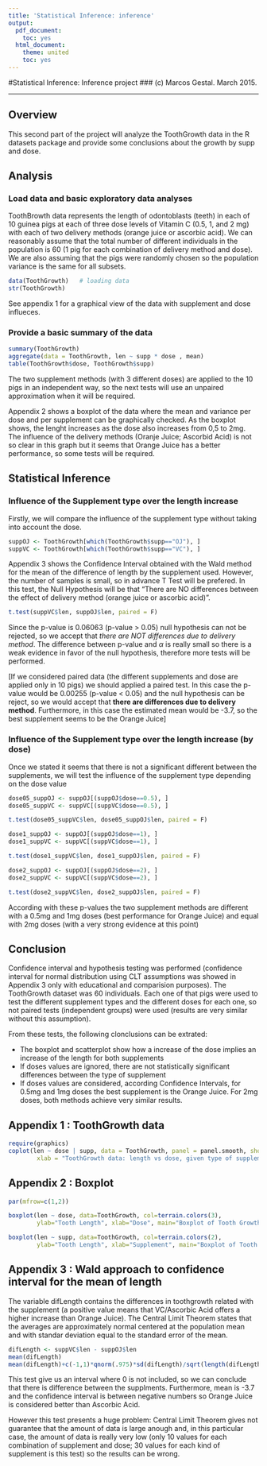 ```yaml
---
title: 'Statistical Inference: inference'
output:
  pdf_document:
    toc: yes
  html_document:
    theme: united
    toc: yes
---
```


#Statistical Inference: Inference project
### (c) Marcos Gestal. March 2015.

----

## Overview

This second part of the project will analyze the ToothGrowth data in the R datasets package and provide some conclusions about the growth by supp and dose.

## Analysis

### Load data and basic exploratory data analyses


ToothBrowth data represents the length of odontoblasts (teeth) in each of 10 guinea pigs at each of three dose levels of Vitamin C (0.5, 1, and 2 mg) with each of two delivery methods (orange juice or ascorbic acid). We can reasonably assume that the total number of different individuals in the population is 60 (1 pig for each combination of delivery method and dose). We are also assuming that the pigs were randomly chosen so the population variance is the same for all subsets.

```r

data(ToothGrowth)   # loading data
str(ToothGrowth)

```
See appendix 1 for a graphical view of the data with supplement and dose influeces.


### Provide a basic summary of the data


```r
summary(ToothGrowth)
aggregate(data = ToothGrowth, len ~ supp * dose , mean)
table(ToothGrowth$dose, ToothGrowth$supp)

```

The two supplement methods (with 3 different doses) are applied to the 10 pigs in an independent way, so the next tests will use an unpaired approximation when it will be required.

Appendix 2 shows a boxplot of the data where the mean and variance per dose and per supplement can be graphically checked. As the boxplot shows, the lenght increases as the dose also increases from 0,5 to 2mg. The influence of the delivery methods (Oranje Juice; Ascorbid Acid) is not so clear in this graph but it seems that Orange Juice has a better performance, so some tests will be required.

## Statistical Inference


### Influence of the Supplement type over the length increase

Firstly, we will compare the influence of the supplement type without taking into account the dose.

```r

suppOJ <- ToothGrowth[which(ToothGrowth$supp=="OJ"), ]
suppVC <- ToothGrowth[which(ToothGrowth$supp=="VC"), ]  

```

Appendix 3 shows the Confidence Interval obtained with the Wald method for the mean of the difference of length by the supplement used. However, the number of samples is small, so in advance T Test will be prefered. In this test, the Null Hypothesis will be that "There are NO differences between the effect of delivery method (orange juice or ascorbic acid)".

```r
t.test(suppVC$len, suppOJ$len, paired = F)
```

Since the p-value is 0.06063 (p-value >  0.05) null hypothesis can not be rejected, so we accept that *there are NOT differences due to delivery method*. The difference between p-value and $\alpha$ is really small so there is a weak evidence in favor of the null hypothesis, therefore more tests will be performed.

[If we considered paired data (the different supplements and dose are applied only in 10 pigs) we should applied a paired test. In this case the p-value would be 0.00255 (p-value <  0.05) and the null hypothesis can be reject, so we would accept that **there are differences due to delivery method**. Furthermore, in this case the estimated mean would be -3.7, so the best supplement seems to be the Orange Juice]

### Influence of the Supplement type over the length increase (by dose)

Once we stated it seems that there is not a significant different between the supplements, we will test the influence of the supplement type depending on the dose value

```r

dose05_suppOJ <- suppOJ[(suppOJ$dose==0.5), ]
dose05_suppVC <- suppVC[(suppVC$dose==0.5), ]

t.test(dose05_suppVC$len, dose05_suppOJ$len, paired = F)    

dose1_suppOJ <- suppOJ[(suppOJ$dose==1), ]
dose1_suppVC <- suppVC[(suppVC$dose==1), ]

t.test(dose1_suppVC$len, dose1_suppOJ$len, paired = F)   

dose2_suppOJ <- suppOJ[(suppOJ$dose==2), ]
dose2_suppVC <- suppVC[(suppVC$dose==2), ]

t.test(dose2_suppVC$len, dose2_suppOJ$len, paired = F)   

```

According with these p-values the two supplement methods are different with a 0.5mg and 1mg doses (best performance for Orange Juice) and equal with 2mg doses (with a very strong evidence at this point)


## Conclusion

Confidence interval and hypothesis testing was performed (confidence interval for normal distribution using CLT assumptions was showed in Appendix 3 only with educational and comparision purposes). The ToothGrowth dataset was 60 individuals. Each one of that pigs were used to test the different supplement types and the different doses for each one, so not paired tests (independent groups) were used (results are very similar without this assumption).

From these tests, the following clonclusions can be extrated:

* The boxplot and scatterplot show how a increase of the dose implies an increase of the length for both supplements
* If doses values are ignored, there are not statistically significant differences between the type of supplement 
* If doses values are considered, according Confidence Intervals, for 0.5mg and 1mg doses the best supplement is the Orange Juice. For 2mg doses, both methods achieve very similar results.

\newpage


## Appendix 1 : ToothGrowth data


```r

require(graphics)
coplot(len ~ dose | supp, data = ToothGrowth, panel = panel.smooth, show.given=FALSE,
        xlab = "ToothGrowth data: length vs dose, given type of supplement (OJ & VC)")

```

## Appendix 2 : Boxplot 


```r

par(mfrow=c(1,2))

boxplot(len ~ dose, data=ToothGrowth, col=terrain.colors(3),
        ylab="Tooth Length", xlab="Dose", main="Boxplot of Tooth Growth Data")

boxplot(len ~ supp, data=ToothGrowth, col=terrain.colors(2),
        ylab="Tooth Length", xlab="Supplement", main="Boxplot of Tooth Growth Data")               

```

## Appendix 3 : Wald approach to confidence interval for the mean of length   

The variable difLength contains the differences in toothgrowth related with the supplement (a positive value means that VC/Ascorbic Acid offers a higher increase than Orange Juice). The Central Limit Theorem states that the averages are approximately normal centered at the population mean and with standar deviation equal to the standard error of the mean.

```r
difLength <- suppVC$len - suppOJ$len
mean(difLength)
mean(difLength)+c(-1,1)*qnorm(.975)*sd(difLength)/sqrt(length(difLength))  
```

This test give us an interval where 0 is not included, so we can conclude that there is difference between the supplments. Furthermore, mean is -3.7 and the confidence interval is between negative numbers so Orange Juice is considered better than Ascorbic Acid.

However this test presents a huge problem: Central Limit Theorem gives not guarantee that the amount of data is large anough and, in this particular case, the amount of data is really very low (only 10 values for each combination of supplement and dose; 30 values for each kind of supplement is this test) so the results can be wrong.